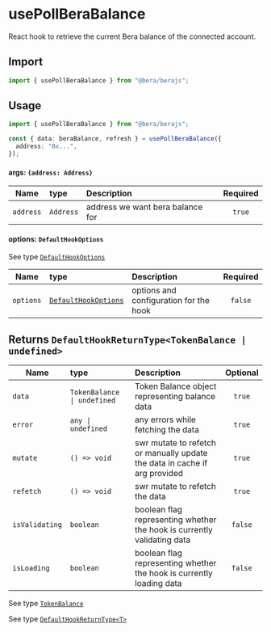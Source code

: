 # usePollBeraBalance

React hook to retrieve the current Bera balance of the connected account.

## Import

```ts twoslash
import { usePollBeraBalance } from "@bera/berajs";
```

## Usage

```ts twoslash [example.ts]
import { usePollBeraBalance } from "@bera/berajs";

const { data: beraBalance, refresh } = usePollBeraBalance({
  address: "0x...",
});
```

#### args: `{address: Address}`

| Name   | type     | Description                                               | Required |
| ------ | :------- | :-------------------------------------------------------- | :------: |
| `address` | `Address` | address we want bera balance for |  `true`  |

#### options: `DefaultHookOptions`

See type [`DefaultHookOptions`](/types/DefaultHookOptions/)

| Name      | type                                               | Description                            | Required |
| --------- | :------------------------------------------------- | :------------------------------------- | :------: |
| `options` | [`DefaultHookOptions`](/types/DefaultHookOptions/) | options and configuration for the hook | `false`  |



## Returns `DefaultHookReturnType<TokenBalance | undefined>`


| Name           | type                                | Description                                                                | Optional |
| -------------- | :---------------------------------- | :------------------------------------------------------------------------- | :------: |
| `data`         | `TokenBalance \| undefined`        | Token Balance object representing balance data                                           |  `true`  |
| `error`        | `any \| undefined`                  | any errors while fetching the data                                         |  `true`  |
| `mutate`       | `() => void` | swr mutate to refetch or manually update the data in cache if arg provided |  `true`  |
| `refetch`      | `() => void`                        | swr mutate to refetch the data                                             |  `true`  |
| `isValidating` | `boolean`                           | boolean flag representing whether the hook is currently validating data    | `false`  |
| `isLoading`    | `boolean`                           | boolean flag representing whether the hook is currently loading data       | `false`  |

See type [`TokenBalance`](/types/TokenBalance/)

See type [`DefaultHookReturnType<T>`](/types/DefaultHookReturnType/)

